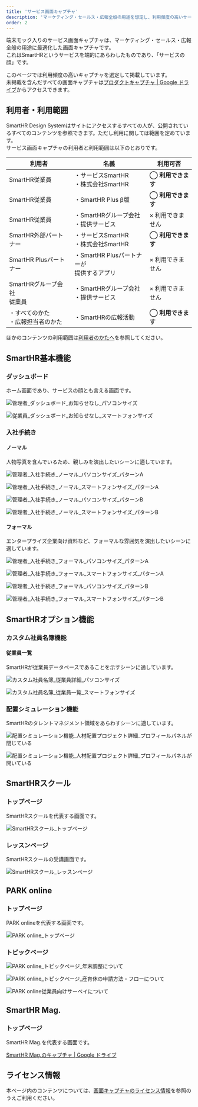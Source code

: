 ```yaml
---
title: 'サービス画面キャプチャ'
description: 'マーケティング・セールス・広報全般の用途を想定し、利用頻度の高いサービス画面のキャプチャを選定して掲載しています。'
order: 2
---
```



端末モック入りのサービス画面キャプチャは、マーケティング・セールス・広報全般の用途に最適化した画面キャプチャです。  
これはSmartHRというサービスを端的にあらわしたものであり、「サービスの顔」です。  

このページでは利用頻度の高いキャプチャを選定して掲載しています。  
未掲載を含んだすべての画面キャプチャは<a href="https://drive.google.com/drive/folders/1PT1gK4rrz8DufFkFc2r3Z_xpp03YxHwC" target="_blank">プロダクトキャプチャ | Google ドライブ</a>からアクセスできます。


## 利用者・利用範囲

SmartHR Design Systemはサイトにアクセスするすべての人が、公開されているすべてのコンテンツを参照できます。ただし利用に関しては範囲を定めています。  
サービス画面キャプチャの利用者と利用範囲は以下のとおりです。

<TableWrapper>
  <table>
    <thead>
      <tr>
        <th>利用者</th>
        <th>名義</th>
        <th>利用可否</th>
      </tr>
    </thead>
    <tbody>
      <tr>
        <td>SmartHR従業員</td>
        <td>・サービスSmartHR<br/>・株式会社SmartHR</td>
        <td><strong>◯ 利用できます</strong></td>
      </tr>
      <tr>
        <td>SmartHR従業員</td>
        <td>・SmartHR Plus β版</td>
        <td><strong>◯ 利用できます</strong></td>
      </tr>
      <tr>
        <td>SmartHR従業員</td>
        <td>・SmartHRグループ会社<br/>・提供サービス</td>
        <td>× 利用できません</td>
      </tr>
      <tr>
        <td>SmartHR外部パートナー</td>
        <td>・サービスSmartHR<br/>・株式会社SmartHR</td>
        <td><strong>◯ 利用できます</strong></td>
      </tr>
      <tr>
        <td>SmartHR Plusパートナー</td>
        <td>・SmartHR Plusパートナーが<br/>提供するアプリ</td>
        <td>× 利用できません</td>
      </tr>
      <tr>
        <td>SmartHRグループ会社<br/>従業員</td>
        <td>・SmartHRグループ会社<br/>・提供サービス</td>
        <td>× 利用できません</td>
      </tr>
      <tr>
        <td>・すべてのかた<br/>・広報担当者のかた</td>
        <td>・SmartHRの広報活動</td>
        <td><strong>◯ 利用できます</strong></td>
      </tr>
    </tbody>
  </table>
</TableWrapper>

ほかのコンテンツの利用範囲は[利用者のかたへ](/introduction/user/)を参照してください。


## SmartHR基本機能

### ダッシュボード

ホーム画面であり、サービスの顔とも言える画面です。

<Grid autoRepeat="auto-fill" size="250px">

  <CaptureImageWithDesc description="パソコンサイズ">

  ![管理者_ダッシュボード_お知らせなし_パソコンサイズ](./images/service_capture/管理者_ダッシュボード_お知らせなし_パソコンサイズ.png)

  </CaptureImageWithDesc>

  <CaptureImageWithDesc description="スマートフォンサイズ">

  ![従業員_ダッシュボード_お知らせなし_スマートフォンサイズ](./images/service_capture/従業員_ダッシュボード_お知らせなし_スマートフォンサイズ.png)

  </CaptureImageWithDesc>

</Grid>


### 入社手続き

#### ノーマル

人物写真を含んでいるため、親しみを演出したいシーンに適しています。

<Grid autoRepeat="auto-fill" size="250px">

  <CaptureImageWithDesc description="パソコンサイズ　パターンA">

  ![管理者_入社手続き_ノーマル_パソコンサイズ_パターンA](./images/service_capture/管理者_入社手続き_ノーマル_パソコンサイズ_パターンA.png)

  </CaptureImageWithDesc>

  <CaptureImageWithDesc description="スマートフォンサイズ　パターンA">

  ![管理者_入社手続き_ノーマル_スマートフォンサイズ_パターンA](./images/service_capture/管理者_入社手続き_ノーマル_スマートフォンサイズ_パターンA.png)

  </CaptureImageWithDesc>

  <CaptureImageWithDesc description="パソコンサイズ　パターンB">

  ![管理者_入社手続き_ノーマル_パソコンサイズ_パターンB](./images/service_capture/管理者_入社手続き_ノーマル_パソコンサイズ_パターンB.png)

  </CaptureImageWithDesc>

  <CaptureImageWithDesc description="スマートフォンサイズ　パターンB">

  ![管理者_入社手続き_ノーマル_スマートフォンサイズ_パターンB](./images/service_capture/管理者_入社手続き_ノーマル_スマートフォンサイズ_パターンB.png)

  </CaptureImageWithDesc>

</Grid>


#### フォーマル

エンタープライズ企業向け資料など、フォーマルな雰囲気を演出したいシーンに適しています。

<Grid autoRepeat="auto-fill" size="250px">

  <CaptureImageWithDesc description="パソコンサイズ　パターンA">

  ![管理者_入社手続き_フォーマル_パソコンサイズ_パターンA](./images/service_capture/管理者_入社手続き_フォーマル_パソコンサイズ_パターンA.png)

  </CaptureImageWithDesc>

  <CaptureImageWithDesc description="スマートフォンサイズ　パターンA">

  ![管理者_入社手続き_フォーマル_スマートフォンサイズ_パターンA](./images/service_capture/管理者_入社手続き_フォーマル_スマートフォンサイズ_パターンA.png)

  </CaptureImageWithDesc>

  <CaptureImageWithDesc description="パソコンサイズ　パターンB">

  ![管理者_入社手続き_フォーマル_パソコンサイズ_パターンB](./images/service_capture/管理者_入社手続き_フォーマル_パソコンサイズ_パターンB.png)

  </CaptureImageWithDesc>

  <CaptureImageWithDesc description="スマートフォンサイズ　パターンB">

  ![管理者_入社手続き_フォーマル_スマートフォンサイズ_パターンB](./images/service_capture/管理者_入社手続き_フォーマル_スマートフォンサイズ_パターンB.png)

  </CaptureImageWithDesc>

</Grid>


## SmartHRオプション機能

### カスタム社員名簿機能

#### 従業員一覧

SmartHRが従業員データベースであることを示すシーンに適しています。

<Grid autoRepeat="auto-fill" size="250px">

  <CaptureImageWithDesc description="パソコンサイズ">

  ![カスタム社員名簿_従業員詳細_パソコンサイズ](./images/service_capture/カスタム社員名簿_従業員詳細.png)

  </CaptureImageWithDesc>

  <CaptureImageWithDesc description="スマートフォンサイズ">

  ![カスタム社員名簿_従業員一覧_スマートフォンサイズ](./images/service_capture/カスタム社員名簿_従業員一覧_スマートフォンサイズ.png)

  </CaptureImageWithDesc>

</Grid>


### 配置シミュレーション機能

SmartHRのタレントマネジメント領域をあらわすシーンに適しています。

<Grid autoRepeat="auto-fill" size="250px">

  <CaptureImageWithDesc description="プロフィールパネルが閉じている">

  ![配置シミュレーション機能_人材配置プロジェクト詳細_プロフィールパネルが閉じている](./images/service_capture/配置シミュレーション機能_人材配置プロジェクト詳細_プロフィールパネルが閉じている.png)

  </CaptureImageWithDesc>

  <CaptureImageWithDesc description="プロフィールパネルが開いている">

  ![配置シミュレーション機能_人材配置プロジェクト詳細_プロフィールパネルが開いている](./images/service_capture/配置シミュレーション機能_人材配置プロジェクト詳細_プロフィールパネルが開いている.png)

  </CaptureImageWithDesc>

</Grid>


## SmartHRスクール

### トップページ

SmartHRスクールを代表する画面です。

<Grid autoRepeat="auto-fill" size="250px">

  <CaptureImageWithDesc>

  ![SmartHRスクール_トップページ](./images/service_capture/SmartHRスクール_トップページ.png)

  </CaptureImageWithDesc>

</Grid>

### レッスンページ

SmartHRスクールの受講画面です。

<Grid autoRepeat="auto-fill" size="250px">

  <CaptureImageWithDesc>

  ![SmartHRスクール_レッスンページ](./images/service_capture/SmartHRスクール_レッスンページ.png)

  </CaptureImageWithDesc>

</Grid>



## PARK online

### トップページ

PARK onlineを代表する画面です。

<Grid autoRepeat="auto-fill" size="250px">

  <CaptureImageWithDesc>

  ![PARK online_トップページ](./images/service_capture/PARK-online_トップページ.png)

  </CaptureImageWithDesc>

</Grid>



### トピックページ

<Grid autoRepeat="auto-fill" size="250px">

  <CaptureImageWithDesc description="年末調整について">

  ![PARK online_トピックページ_年末調整について](./images/service_capture/PARK-online_トピックページ「年末調整について」.png)

  </CaptureImageWithDesc>

  <CaptureImageWithDesc description="産育休の申請方法・フローについて">

  ![PARK online_トピックページ_産育休の申請方法・フローについて](./images/service_capture/PARK-online_トピックページ「産育休の申請方法・フローについて」.png)

  </CaptureImageWithDesc>

  <CaptureImageWithDesc description="従業員向けサーベイについて">

  ![PARK online従業員向けサーベイについて](./images/service_capture/PARK-online_トピックページ「従業員向けサーベイについて」.png)

  </CaptureImageWithDesc>

</Grid>


## SmartHR Mag.
### トップページ

SmartHR Mag.を代表する画面です。

<a href="https://drive.google.com/drive/u/1/folders/16v9NMGRSYBzPS0mSMYhlo2Wmqv6gA9FF" target="_blank">SmartHR Mag.のキャプチャ | Google ドライブ</a>


## ライセンス情報
本ページ内のコンテンツについては、[画面キャプチャのライセンス情報](/communication/capture/#h2-3)を参照のうえご利用ください。
